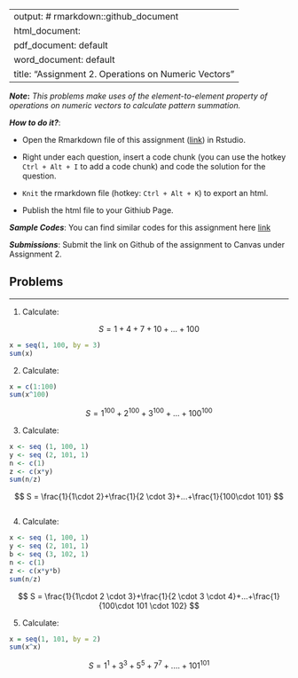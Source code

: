 
---
output: # rmarkdown::github_document
  html_document:
  pdf_document: default
  word_document: default
title: "Assignment 2.  Operations on Numeric Vectors"
---

***Note*:** *This problems make uses of the element-to-element property of operations on numeric vectors to calculate pattern summation.* 

***How to do it?***: 

- Open the Rmarkdown file of this assignment ([link](assignment2.Rmd)) in Rstudio. 

- Right under each question, insert  a code chunk (you can use the hotkey `Ctrl + Alt + I` to add a code chunk) and code the solution for the question. 

- `Knit` the rmarkdown file (hotkey: `Ctrl + Alt + K`) to export an html.  

-  Publish the html file to your Githiub Page. 

***Sample Codes***: You can find similar codes for this assignment here [link](assignment2_sample_code.html)


***Submissions***: Submit the link on Github of the assignment to Canvas under Assignment 2. 


Problems
-------
-------


1. Calculate: 


$$
S = 1 + 4 + 7 + 10 +... + 100
$$


```r
x = seq(1, 100, by = 3)
sum(x)

```


2. Calculate: 

```r
x = c(1:100)
sum(x^100)
```

$$
S = 1^{100} + 2^{100} + 3^{100} +...+100^{100}
$$

3. Calculate: 
```r
x <- seq (1, 100, 1)
y <- seq (2, 101, 1)
n <- c(1)
z <- c(x*y)
sum(n/z)
```


$$
S = \frac{1}{1\cdot 2}+\frac{1}{2 \cdot 3}+...+\frac{1}{100\cdot 101}
$$
```

```

4. Calculate: 
```r
x <- seq (1, 100, 1)
y <- seq (2, 101, 1)
b <- seq (3, 102, 1)
n <- c(1)
z <- c(x*y*b)
sum(n/z)
```

$$
S = \frac{1}{1\cdot 2 \cdot 3}+\frac{1}{2 \cdot 3 \cdot 4}+...+\frac{1}{100\cdot 101 \cdot 102}
$$

5. Calculate:
```r
x = seq(1, 101, by = 2)
sum(x^x)

```

$$
S = 1^1 + 3^3 + 5^5 + 7^7 +....+101^{101}
$$

